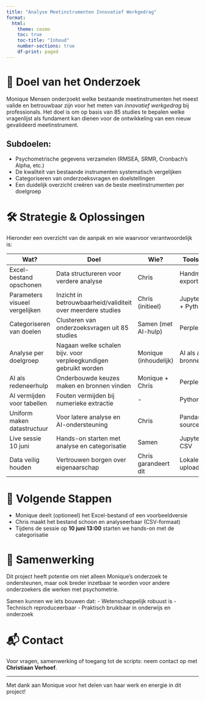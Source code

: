 ```yaml
---
title: "Analyse Meetinstrumenten Innovatief Werkgedrag"
format:
  html:
    theme: cosmo
    toc: true
    toc-title: "Inhoud"
    number-sections: true
    df-print: paged
---
```


# 🎯 Doel van het Onderzoek

Monique Mensen onderzoekt welke bestaande meetinstrumenten het meest valide en betrouwbaar zijn voor het meten van *innovatief werkgedrag* bij professionals. Het doel is om op basis van 85 studies te bepalen welke vragenlijst als fundament kan dienen voor de ontwikkeling van een nieuw gevalideerd meetinstrument.

## Subdoelen:

- Psychometrische gegevens verzamelen (RMSEA, SRMR, Cronbach’s Alpha, etc.)
- De kwaliteit van bestaande instrumenten systematisch vergelijken
- Categoriseren van onderzoeksvragen en doelstellingen
- Een duidelijk overzicht creëren van de beste meetinstrumenten per doelgroep

# 🛠️ Strategie & Oplossingen

Hieronder een overzicht van de aanpak en wie waarvoor verantwoordelijk is:

| Wat? | Doel | Wie? | Tools/Oplossing |
|------|------|------|------------------|
| Excel-bestand opschonen | Data structureren voor verdere analyse | Chris | Handmatig + export naar CSV |
| Parameters visueel vergelijken | Inzicht in betrouwbaarheid/validiteit over meerdere studies | Chris (initieel) | Jupyter Notebook + Python |
| Categoriseren van doelen | Clusteren van onderzoeksvragen uit 85 studies | Samen (met AI-hulp) | Perplexity.ai |
| Analyse per doelgroep | Nagaan welke schalen bijv. voor verpleegkundigen gebruikt worden | Monique (inhoudelijk) | AI als assistent + bronnenonderzoek |
| AI als redeneerhulp | Onderbouwde keuzes maken en bronnen vinden | Monique + Chris | Perplexity.ai |
| AI vermijden voor tabellen | Fouten vermijden bij numerieke extractie | - | Python-scripts |
| Uniform maken datastructuur | Voor latere analyse en AI-ondersteuning | Chris | Pandas, open-source tools |
| Live sessie 10 juni | Hands-on starten met analyse en categorisatie | Samen | Jupyter, Excel, CSV |
| Data veilig houden | Vertrouwen borgen over eigenaarschap | Chris garandeert dit | Lokale kopie, geen uploads |

# 📆 Volgende Stappen

- Monique deelt (optioneel) het Excel-bestand of een voorbeeldversie
- Chris maakt het bestand schoon en analyseerbaar (CSV-formaat)
- Tijdens de sessie op **10 juni 13:00** starten we hands-on met de categorisatie

# 🤝 Samenwerking

Dit project heeft potentie om niet alleen Monique’s onderzoek te ondersteunen, maar ook breder inzetbaar te worden voor andere onderzoekers die werken met psychometrie. 

Samen kunnen we iets bouwen dat:
- Wetenschappelijk robuust is
- Technisch reproduceerbaar
- Praktisch bruikbaar in onderwijs en onderzoek

# 📬 Contact

Voor vragen, samenwerking of toegang tot de scripts: neem contact op met **Christiaan Verhoef**.

---

Met dank aan Monique voor het delen van haar werk en energie in dit project!
